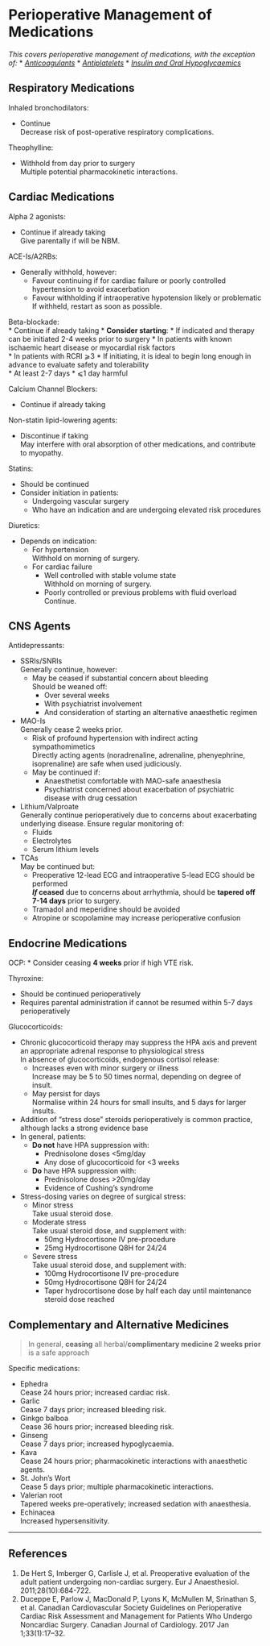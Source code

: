 # Perioperative Management of Medications


*This covers perioperative management of medications, with the exception of:*
* *[Anticoagulants](/anaesthesia/periop/periop-anticoag.md)*
* *[Antiplatelets](/anaesthesia/periop/periop-antiplatelet.md)*
* *[Insulin and Oral Hypoglycaemics](/disease/endo/dm.md#anaes)*




## Respiratory Medications

Inhaled bronchodilators:

* Continue  
Decrease risk of post-operative respiratory complications.


Theophylline:

* Withhold from day prior to surgery  
Multiple potential pharmacokinetic interactions.


## Cardiac Medications{#card}

Alpha 2 agonists:

* Continue if already taking  
Give parentally if will be NBM.


ACE-Is/A2RBs:

* Generally withhold, however:
	* Favour continuing if for cardiac failure or poorly controlled hypertension to avoid exacerbation
	* Favour withholding if intraoperative hypotension likely or problematic  
	If withheld, restart as soon as possible.

Beta-blockade:  
* Continue if already taking
* **Consider starting**:
	* If indicated and therapy can be initiated 2-4 weeks prior to surgery
	* In patients with known ischaemic heart disease or myocardial risk factors  
	* In patients with RCRI ⩾3
* If initiating, it is ideal to begin long enough in advance to evaluate safety and tolerability  
	* At least 2-7 days
	* ⩽1 day harmful


Calcium Channel Blockers:

* Continue if already taking


Non-statin lipid-lowering agents:

* Discontinue if taking  
May interfere with oral absorption of other medications, and contribute to myopathy.


Statins:

* Should be continued
* Consider initiation in patients:
	* Undergoing vascular surgery
	* Who have an indication and are undergoing elevated risk procedures

Diuretics:

* Depends on indication:
	* For hypertension  
	Withhold on morning of surgery.
	* For cardiac failure
		* Well controlled with stable volume state  
		Withhold on morning of surgery.
		* Poorly controlled or previous problems with fluid overload  
		Continue.



## CNS Agents

Antidepressants:

* SSRIs/SNRIs  
Generally continue, however:
	* May be ceased if substantial concern about bleeding  
	Should be weaned off:
		* Over several weeks
		* With psychiatrist involvement
		* And consideration of starting an alternative anaesthetic regimen
* MAO-Is  
Generally cease 2 weeks prior.
	* Risk of profound hypertension with indirect acting sympathomimetics  
	Directly acting agents (noradrenaline, adrenaline, phenyephrine, isoprenaline) are safe when used judiciously.
	* May be continued if:
		* Anaesthetist comfortable with MAO-safe anaesthesia
		* Psychiatrist concerned about exacerbation of psychiatric disease with drug cessation
* Lithium/Valproate  
Generally continue perioperatively due to concerns about exacerbating underlying disease. Ensure regular monitoring of:
	* Fluids
	* Electrolytes
	* Serum lithium levels
* TCAs  
May be continued but:
	* Preoperative 12-lead ECG and intraoperative 5-lead ECG should be performed  
	***If* ceased** due to concerns about arrhythmia, should be **tapered off 7-14 days** prior to surgery.
	* Tramadol and meperidine should be avoided
	* Atropine or scopolamine may increase perioperative confusion



## Endocrine Medications

OCP: 
* Consider ceasing **4 weeks** prior if high VTE risk.


Thyroxine:

* Should be continued perioperatively
* Requires parental administration if cannot be resumed within 5-7 days perioperatively


Glucocorticoids:

* Chronic glucocorticoid therapy may suppress the HPA axis and prevent an appropriate adrenal response to physiological stress  
In absence of glucocorticoids, endogenous cortisol release:
	* Increases even with minor surgery or illness  
	Increase may be 5 to 50 times normal, depending on degree of insult.
	* May persist for days  
	Normalise within 24 hours for small insults, and 5 days for larger insults.
* Addition of "stress dose" steroids perioperatively is common practice, although lacks a strong evidence base
* In general, patients:
	* **Do not** have HPA suppression with:
		* Prednisolone doses <5mg/day
		* Any dose of glucocorticoid for <3 weeks
	* **Do** have HPA suppression with:
		* Prednisolone doses >20mg/day
		* Evidence of Cushing's syndrome
* Stress-dosing varies on degree of surgical stress:
	* Minor stress  
	Take usual steroid dose.
	* Moderate stress  
	Take usual steroid dose, and supplement with:
		* 50mg Hydrocortisone IV pre-procedure
		* 25mg Hydrocortisone Q8H for 24/24
	* Severe stress  
	Take usual steroid dose, and supplement with:
		* 100mg Hydrocortisone IV pre-procedure
	 	* 50mg Hydrocortisone Q8H for 24/24
	 	* Taper hydrocortisone dose by half each day until maintenance steroid dose reached


## Complementary and Alternative Medicines

>In general, **ceasing** all herbal/**complimentary medicine 2 weeks prior** is a safe approach

Specific medications:

* Ephedra  
Cease 24 hours prior; increased cardiac risk.
* Garlic  
Cease 7 days prior; increased bleeding risk.
* Ginkgo balboa  
Cease 36 hours prior; increased bleeding risk.
* Ginseng  
Cease 7 days prior; increased hypoglycaemia.
* Kava  
Cease 24 hours prior; pharmacokinetic interactions with anaesthetic agents.
* St. John's Wort  
Cease 5 days prior; multiple pharmacokinetic interactions.
* Valerian root  
Tapered weeks pre-operatively; increased sedation with anaesthesia.
* Echinacea  
Increased hypersensitivity.



---

## References

1. De Hert S, Imberger G, Carlisle J, et al. Preoperative evaluation of the adult patient undergoing non-cardiac surgery. Eur J Anaesthesiol. 2011;28(10):684-722.
2. Duceppe E, Parlow J, MacDonald P, Lyons K, McMullen M, Srinathan S, et al. Canadian Cardiovascular Society Guidelines on Perioperative Cardiac Risk Assessment and Management for Patients Who Undergo Noncardiac Surgery. Canadian Journal of Cardiology. 2017 Jan 1;33(1):17–32. 
